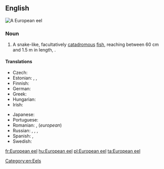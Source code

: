 ==English==
[[File:Anguilla anguilla.jpg|thumb|A '''European eel''']]
{{wikipedia}}
{{wikispecies|Anguilla anguilla}}

===Noun===
{{en-noun}}

# A snake-like, facultatively [[catadromous]] [[fish]], reaching between 60&nbsp;cm and 1.5&nbsp;m in length, {{taxlink|Anguilla anguilla|species|noshow=1}}.

====Translations====
{{trans-top|fish}}
* Czech: {{t+|cs|úhoř říční|m}}
* Estonian: {{t+|et|angerjas}}, {{t+|et|harilik angerjas}}, {{t+|et|jõeangerjas}}
* Finnish: {{t+|fi|ankerias}}
* German: {{t|de|Europäischer Aal|m}}
* Greek: {{t|el|ευρωπαϊκό χελι|n}}
* Hungarian: {{t+|hu|európai angolna}}
* Irish: {{t|ga|eascann Eorpach|f}}
{{trans-mid}}
* Japanese: {{t|ja|ヨーロッパ鰻|tr=[[ヨーロッパウナギ]], yōroppaunagi|sc=Jpan}}
* Portuguese: {{t|pt|enguia europeia|f}}
* Romanian: {{t|ro|anghilă europeană|f}}, {{t+|ro|țipar|n}} (''european'')
* Russian: {{t|ru|речно́й у́горь|m}}, {{t|ru|европе́йский у́горь|m}}, {{t|ru|обыкнове́нный у́горь|m}}, {{t|ru|европе́йский речно́й у́горь|m}}
* Spanish: {{t+|es|anguila|f}}, {{t|es|anguila común|f}}
* Swedish: {{t+|sv|europeisk ål|c}}
{{trans-bottom}}

[[Category:en:Eels]]

[[fr:European eel]]
[[hu:European eel]]
[[pl:European eel]]
[[ta:European eel]]